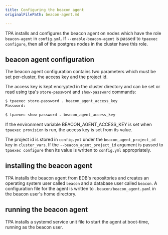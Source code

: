 ```yaml
---
title: Configuring the beacon agent
originalFilePath: beacon-agent.md

---
```


TPA installs and configures the beacon agent on nodes which have
the role `beacon-agent` in `config.yml`. If `--enable-beacon-agent` is
passed to `tpaexec configure`, then all of the postgres nodes in the
cluster have this role.

## beacon agent configuration

The beacon agent configuration contains two parameters which must be set
per-cluster, the access key and the project id.

The access key is kept encrypted in the cluster directory and can be
set or read using tpa's `store-password` and `show-password` commands:

```bash
$ tpaexec store-password . beacon_agent_access_key
Password:
```

```bash
$ tpaexec show-password . beacon_agent_access_key
```

If the environment variable BEACON_AGENT_ACCESS_KEY is set when `tpaexec
provision` is run, the access key is set from its value.

The project id is stored in `config.yml` under the
`beacon_agent_project_id` key in `cluster_vars`. If the
`--beacon_agent_project_id` argument is passed to `tpaexec configure`
then its value is written to `config.yml` appropriately.

## installing the beacon agent

TPA installs the beacon agent from EDB's repositories and creates an
operating system user called `beacon` and a database user called
`beacon`. A configuration file for the agent is written to
`.beacon/beacon_agent.yaml` in the beacon user's home directory.

## running the beacon agent

TPA installs a systemd service unit file to start the agent at
boot-time, running as the beacon user.

